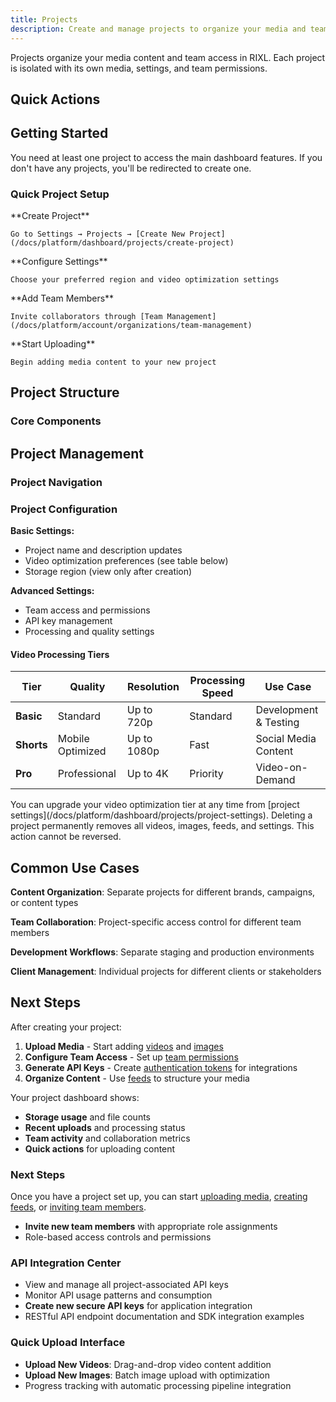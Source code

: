 ```yaml
---
title: Projects
description: Create and manage projects to organize your media and team access.
---
```



Projects organize your media content and team access in RIXL. Each project is isolated with its own media, settings, and team permissions.

## Quick Actions

<div className="grid gap-6 sm:grid-cols-2">
  <InteractiveCard
    title="Create Project"
    description="Set up a new project to organize your media and team access."
    href="/docs/platform/dashboard/projects/create-project"
    icon="FolderPlus"
  />
  <InteractiveCard
    title="Project Settings"
    description="Configure project preferences, optimization settings, and team access."
    href="/docs/platform/dashboard/projects/project-settings"
    icon="Settings"
  />
</div>

## Getting Started

<Callout type="info">
You need at least one project to access the main dashboard features. If you don't have any projects, you'll be redirected to create one.
</Callout>

### **Quick Project Setup**
<Steps>
  <Step>
    **Create Project**
    
    Go to Settings → Projects → [Create New Project](/docs/platform/dashboard/projects/create-project)
  </Step>
  <Step>
    **Configure Settings**
    
    Choose your preferred region and video optimization settings
  </Step>
  <Step>
    **Add Team Members**
    
    Invite collaborators through [Team Management](/docs/platform/account/organizations/team-management)
  </Step>
  <Step>
    **Start Uploading**
    
    Begin adding media content to your new project
  </Step>
</Steps>

## Project Structure

### Core Components

<div className="grid gap-6 sm:grid-cols-2 lg:grid-cols-4 mt-6">
  <InfoCard 
    title="Media Storage" 
    description="Videos, images, and other content organized within the project"
    icon="Archive"
  />
  <InfoCard 
    title="Team Access" 
    description="Organization members who can access this project"
    icon="Users"
  />
  <InfoCard 
    title="Processing Settings" 
    description="Video optimization preferences and quality tiers"
    icon="Settings"
  />
  <InfoCard 
    title="API Keys" 
    description="Project-specific access credentials for integrations"
    icon="Key"
  />
</div>

## Project Management

### Project Navigation

<div className="grid gap-6 sm:grid-cols-3 mt-6">
  <InfoCard 
    title="Project Switching" 
    description="Use the project selector in the dashboard sidebar to switch between your projects"
    icon="Workflow"
  />
  <InfoCard 
    title="Dashboard Context" 
    description="The main dashboard will show content for the currently selected project"
    icon="BarChart3"
  />
  <InfoCard 
    title="Isolated Content" 
    description="Each project maintains separate media, settings, and team access"
    icon="Shield"
  />
</div>

### Project Configuration

**Basic Settings:**
- Project name and description updates
- Video optimization preferences (see table below)
- Storage region (view only after creation)

**Advanced Settings:**
- Team access and permissions
- API key management
- Processing and quality settings

#### Video Processing Tiers

| Tier       | Quality          | Resolution  | Processing Speed | Use Case              |
|------------|------------------|-------------|------------------|-----------------------|
| **Basic**  | Standard         | Up to 720p  | Standard         | Development & Testing |
| **Shorts** | Mobile Optimized | Up to 1080p | Fast             | Social Media Content  |
| **Pro**    | Professional     | Up to 4K    | Priority         | Video-on-Demand       |

<Callout type="info">
You can upgrade your video optimization tier at any time from [project settings](/docs/platform/dashboard/projects/project-settings).
</Callout>

<Callout type="error" title="Project Deletion">
Deleting a project permanently removes all videos, images, feeds, and settings. This action cannot be reversed.
</Callout>

## Common Use Cases

**Content Organization**: Separate projects for different brands, campaigns, or content types

**Team Collaboration**: Project-specific access control for different team members

**Development Workflows**: Separate staging and production environments

**Client Management**: Individual projects for different clients or stakeholders

## Next Steps

After creating your project:
1. **Upload Media** - Start adding [videos](/docs/platform/dashboard/media/upload-videos) and [images](/docs/platform/dashboard/media/upload-images)
2. **Configure Team Access** - Set up [team permissions](/docs/platform/account/organizations/team-management)
3. **Generate API Keys** - Create [authentication tokens](/docs/platform/account/api-access) for integrations
4. **Organize Content** - Use [feeds](/docs/platform/dashboard/feeds) to structure your media

Your project dashboard shows:

- **Storage usage** and file counts
- **Recent uploads** and processing status
- **Team activity** and collaboration metrics
- **Quick actions** for uploading content

### Next Steps

Once you have a project set up, you can start [uploading media](/docs/platform/dashboard/media),
[creating feeds](/docs/platform/dashboard/feeds), or [inviting team members](/docs/platform/account/organizations/team-management).
- **Invite new team members** with appropriate role assignments
- Role-based access controls and permissions

### API Integration Center

- View and manage all project-associated API keys
- Monitor API usage patterns and consumption
- **Create new secure API keys** for application integration
- RESTful API endpoint documentation and SDK integration examples

### Quick Upload Interface

- **Upload New Videos**: Drag-and-drop video content addition
- **Upload New Images**: Batch image upload with optimization
- Progress tracking with automatic processing pipeline integration

[//]: # ([DIAGRAM NEEDED: Project architecture and workflow overview])
